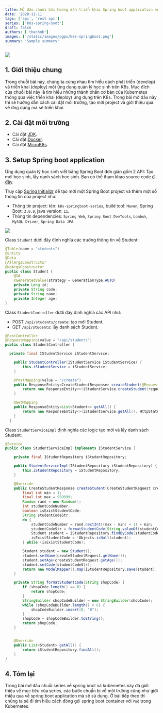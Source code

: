 ```yaml
---
title: Mở đầu chuỗi bài hướng dẫn triển khai Spring boot application với Kubernetes
date: '2020-11-11'
tags: ['api', 'rest api']
series: ['k8s-spring-boot']
draft: false
authors: ['thanhnb']
images: ['/static/images/ogps/k8s-springboot.png']
summary: 'Sample summary'
---
```


![](/static/images/ogps/k8s-springboot.png)

<TOCInline toc={props.toc} asDisclosure />

## 1. Giới thiệu chung

Trong chuỗi bài này, chúng ta cùng nhau tìm hiểu cách phát triển (develop) và triển khai (deploy) một ứng dụng quản lý học sinh trên K8s. Mục đích của chuỗi bài này là tìm hiểu những thành phần cơ bản của Kubernetes thông qua việc triển khai (deploy) ứng dụng trên K8s. Trong bài mở đầu này thì sẽ hướng dẫn cách cài đặt môi trường, tạo mới project và giới thiệu qua về ứng dụng mà sẽ triển khai.

## 2. Cài đặt môi trường

- Cài đặt [JDK](https://www.digitalocean.com/community/tutorials/how-to-install-java-with-apt-on-ubuntu-22-04).
- Cài đặt [Docker](https://docs.docker.com/engine/install/ubuntu/).
- Cài đặt [MicroK8s](https://dev.to/urlichsanais/getting-started-with-kubernetes-kubectl-and-microk8s-on-ubuntu-pko).

## 3. Setup Spring boot application

Ứng dụng quản lý học sinh viết bằng Spring Boot đơn giản gồm 2 API: Tạo mới học sinh, lấy danh sách học sinh. Bạn có thể tham khảo source code [ở đây](https://github.com/nbthanh98/k8s-springboot-series).

Truy cập [Spring Initializr](https://start.spring.io/) để tạo mới một Spring Boot project và thêm một số thông tin của project như:

- Thông tin project: tên: `k8s-springboot-series`, build tool: `Maven`, Spring Boot: `3.0.0`, java version: `11`.
- Thông tin dependencies: `Spring Web`, `Spring Boot DevTools`, `Lombok`, `MySQL Driver`, `Spring Data JPA`.

![](/static/images/assets/tao-moi-project-spring.png)

Class `Student` dưới đây định nghĩa các trường thông tin về Student:

```java
@Table(name = "students")
@Entity
@Data
@AllArgsConstructor
@NoArgsConstructor
public class Student {
    @Id
    @GeneratedValue(strategy = GenerationType.AUTO)
    private Long id;
    private String code;
    private String name;
    private Integer age;
}
```

Class `StudentController` dưới đây định nghĩa các API như:

- POST `/api/students/create`: tạo mới Student.
- GET `/api/students`: lấy danh sách Student.

```java
@RestController
@RequestMapping(value = "/api/students")
public class StudentController {

  private final IStudentService iStudentService;

    public StudentController(IStudentService iStudentService) {
        this.iStudentService = iStudentService;
    }

    @PostMapping(value = "/create")
    public ResponseEntity<CreateStudentResponse> createStudent(@RequestBody CreateStudentRequest request) {
        return new ResponseEntity<>(iStudentService.createStudent(request), HttpStatus.CREATED);
    }

    @GetMapping
    public ResponseEntity<List<Student>> getAll() {
        return new ResponseEntity<>(iStudentService.getAll(), HttpStatus.OK);
    }
  }
```

Class `StudentServiceImpl` định nghĩa các logic tạo mới và lấy danh sách Student:

```java
@Service
public class StudentServiceImpl implements IStudentService {

    private final IStudentRepository iStudentRepository;

    public StudentServiceImpl(IStudentRepository iStudentRepository) {
        this.iStudentRepository = iStudentRepository;
    }

    @Override
    public CreateStudentResponse createStudent(CreateStudentRequest createStudentRequest) {
        final int min = 1;
        final int max = 999999;
        Random rand = new Random();
        int studentCodeNumber;
        boolean isExistStudentCode;
        String studentCodeStr;
        do {
            studentCodeNumber = rand.nextInt((max - min) + 1) + min;
            studentCodeStr = formatStudentCode(String.valueOf(studentCodeNumber));
            Student student = iStudentRepository.findByCode(studentCodeStr);
            isExistStudentCode = !Objects.isNull(student);
        } while (isExistStudentCode);

        Student student = new Student();
        student.setName(createStudentRequest.getName());
        student.setAge(createStudentRequest.getAge());
        student.setCode(studentCodeStr);
        return new ModelMapper().map(iStudentRepository.save(student), CreateStudentResponse.class);
    }

    private String formatStudentCode(String shopCode) {
        if (shopCode.length() == 6) {
            return shopCode;
        }
        StringBuilder shopCodeBuilder = new StringBuilder(shopCode);
        while (shopCodeBuilder.length() < 6) {
            shopCodeBuilder.insert(0, "0");
        }
        shopCode = shopCodeBuilder.toString();
        return shopCode;
    }


    @Override
    public List<Student> getAll() {
        return iStudentRepository.findAll();
    }
}
```

## 4. Tóm lại

Trong bài mở đầu chuỗi series về spring boot và kubernetes này đã giới thiệu về mục tiêu của series, các bước chuẩn bị về môi trường cũng như giới thiệu qua về spring boot application mà sẽ sử dụng. Ở bài tiếp theo thì chúng ta sẽ đi tìm hiểu cách đóng gói spring boot container với `Pod` trong Kubernetes.

